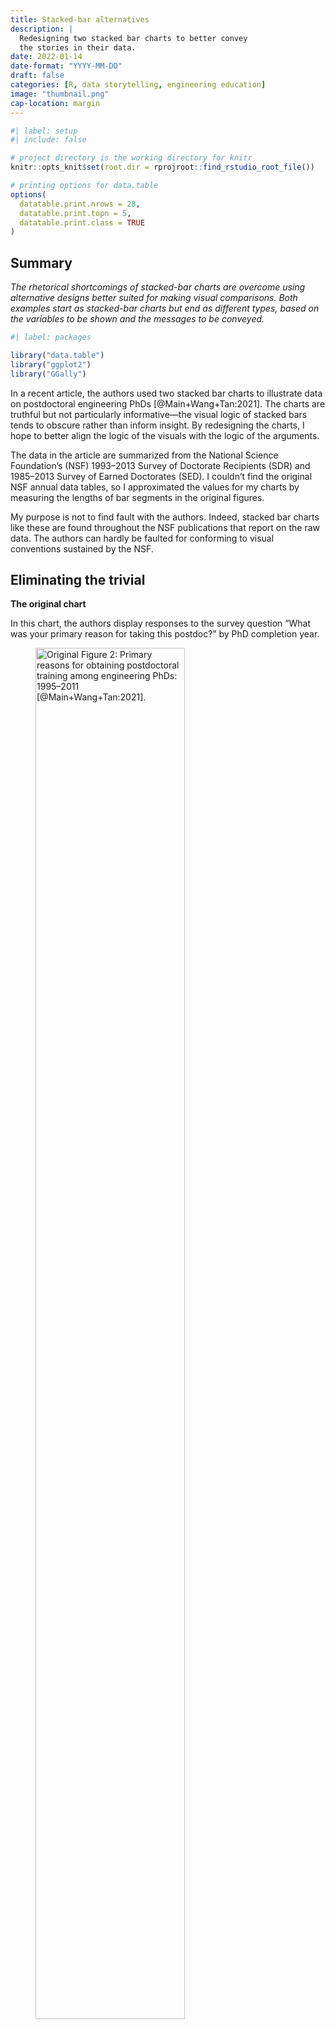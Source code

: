 ```yaml
---
title: Stacked-bar alternatives
description: |
  Redesigning two stacked bar charts to better convey 
  the stories in their data.
date: 2022-01-14
date-format: "YYYY-MM-DD"
draft: false
categories: [R, data storytelling, engineering education]
image: "thumbnail.png"
cap-location: margin
---
```


```r
#| label: setup
#| include: false

# project directory is the working directory for knitr
knitr::opts_knit$set(root.dir = rprojroot::find_rstudio_root_file())

# printing options for data.table
options(
  datatable.print.nrows = 28,
  datatable.print.topn = 5,
  datatable.print.class = TRUE
)
```

:::{.callout-note}
## Summary 
<em>The rhetorical shortcomings of stacked-bar charts are overcome using alternative designs better suited for making visual comparisons. Both examples start as stacked-bar charts but end as different types, based on the variables to be shown and the messages to be conveyed.</em>
:::

```r
#| label: packages

library("data.table")
library("ggplot2")
library("GGally")
```

In a recent article, the authors used two stacked bar charts to illustrate data on postdoctoral engineering PhDs [@Main+Wang+Tan:2021]. The charts are truthful but not particularly informative---the visual logic of stacked bars tends to obscure rather than inform insight. By redesigning the charts, I hope to better align the logic of the visuals with the logic of the arguments. 

The data in the article are summarized from the National Science Foundation's (NSF) 1993--2013 Survey of Doctorate Recipients (SDR) and 1985--2013 Survey of Earned Doctorates (SED). I couldn't find the original NSF annual data tables, so I approximated the values for my charts by measuring the lengths of bar segments in the original figures.  

My purpose is not to find fault with the authors. Indeed, stacked bar charts like these are found throughout the NSF publications that report on the raw  data. The authors can hardly be faulted for conforming to visual conventions sustained by the NSF.




## Eliminating the trivial




**The original chart**

In this chart, the authors display responses to the survey question "What was your primary reason for taking this postdoc?" by PhD completion year.

![Original Figure 2: Primary reasons for obtaining postdoctoral training among engineering PhDs: 1995–2011 [@Main+Wang+Tan:2021].](fig2.png){width=75%}

Data structure:

- percentage of respondents annually selecting reasons, quantitative variable   
- reasons for postdoctoral training, nominal categorical variable, 6 levels  
- year of PhD completion, discrete ordinal categorical variable, 1995--2011    

The data are available in the blog data directory as a [CSV file](https://raw.githubusercontent.com/graphdr/data-stories/main/data/fig2.csv).


**Exploratory design: evolutions**

A prominent element of this stacked-bar design is time on the horizontal axis. A visual convention in this discourse community is that independent variables occupy horizontal axes, implying here that time is the independent variable. 
Conventionally, time-dependent variables are best graphed as scatterplots with connected dots to display their evolution over time [@Doumont:2009, 141]. 

The figure below shows the stacked-bar data as a collection of evolutions---how survey percentages vary over time conditioned by the reason for obtaining postdoc training. The panels are organized in "graph order", that is, increasing median value from left to right and from bottom to top (the panel median is shown as a horizontal reference line in each panel).

```r
#| label: fig-line-chart
#| fig.asp: 1
#| fig-cap: "Graphing the data as a set of time-series."

dt <- fread("data/fig2.csv")

dt[, med_pct := median(pct), by = "reason"]

ggplot(data = dt, aes(x = year, y = pct)) +
  geom_line(linetype = 2, color = "gray") +
  geom_hline(aes(yintercept = med_pct), linetype = 3) + 
  geom_point() +
  facet_wrap(vars(reorder(reason, pct, median)), ncol = 2, as.table = FALSE) +
  labs(x = "PhD completion year", y = "")
```

No particular time-dependent trend stands out. However, two of the  panels---Training in areas outside of PhD field and Other employment not available---appear to be inversely correlated. This made me wonder if and to what extent correlations exist. 





**Exploratory design: correlations**

One approach to visualizing multivariate correlations is a scatterplot matrix, a grid of scatterplots of pairwise relationships  [@Emerson+Green+etal:2013] as shown below. The lower triangle shows graphs of data taken two variables at a time with each data marker representing a year (the time variable is still present); the diagonal shows the distribution of each reason; and the upper triangle gives the pairwise Pearson correlation coefficients.

```r
#| label: fig-scatterplot-matrix
#| fig.height: 6.5
#| fig-cap: "Looking for correlations."

dtwide <- copy(dt)
dtwide <- dtwide[.(reason = c(
  "Additional training in PhD field", 
  "Training in areas outside of PhD field", 
  "Postdoc generally expected for career in this field", 
  "Work with a specific person or place", 
  "Other", 
  "Other employment not available"), 
  to = c(
    "In field", 
    "Out of field", 
    "Expected", 
    "Specific", 
    "Other", 
    "Unavailable")), 
  on = "reason", 
  reason := i.to]

dtwide <- dcast(dtwide, year ~ reason, value.var = "pct", fill = 0)

# https://stackoverflow.com/questions/30720455/how-to-set-same-scales-across-different-facets-with-ggpairs
lowerfun <- function(data, mapping){
  ggplot(data = data, mapping = mapping) +
    geom_point() +
    scale_x_continuous(limits = c(0, 45)) +
    scale_y_continuous(limits = c(0, 45)) +
    geom_smooth(formula = y ~ x, method = "loess", se = FALSE, size = 0.5)
} 

ggpairs(dtwide, 
        columns = 2:7, 
        upper = list(continuous = wrap("cor", size = 3)), 
        lower = list(continuous = wrap(lowerfun))
        )
```

Two variable pairs have correlation coefficients greater than 0.6, which for human behavior indicates a fairly strong correlation. Both are negative (inverse)  correlations: one (that I noticed in the scatterplots) between "other employment unavailable" and "training outside the PhD field"; and a second between "expected in the field" and "other". In the figure below. I extract both pairs of data to isolate the pairings. 

```r
#| label: fig-correlation-close-up
#| fig.width: 3.2
#| fig.asp: 1
#| fig-cap: "Inverse correlation between “other employment unavailable” and “training outside the PhD field”."
ggpairs(dtwide, 
        columns = c(7, 5), 
        upper = list(continuous = wrap("cor", size = 3)), 
        lower = list(continuous = wrap(lowerfun))
        )
```

```r
#| label: fig-correlation-close-up-2
#| fig.width: 3.2
#| fig.asp: 1
#| fig-cap: "Inverse correlation between “expected in the field” and “other”."
ggpairs(dtwide, 
        columns = c(2, 4), 
        upper = list(continuous = wrap("cor", size = 3)), 
        lower = list(continuous = wrap(lowerfun))
        )
```

The messages appears to be that 
 
- years with a higher percentage of "Other employment not available" correlate with a lower percentage of "Training in areas outside of PhD field", suggesting that when higher numbers of students accept postdoc positions   because other employment is not to be found, they are not generally interested in obtaining new training outside their field. 
- years with a higher percentage of "Postdoc generally expected for career in this field" correlate to a lower percentage of "Other" reasons, which seems a reasonable if unremarkable result.

Mildly interesting, but not really compelling. 




**Final design: distributions**

The evolution-assumption in the previous designs imposes an unnecessary barrier to finding stories in these data: time in this case is a prominent, but trivial, variable---the design *emphasizes the trivial* [@Wainer:1997, 30]. 

Having the year in the data does not mean we have to use it. Ignoring time, I'm left with a data set comprising distributions of percentages conditioned by reason. For comparing distributions, the appropriate graph design is a box and whisker plot---the conventions of the box and whisker plot should be familiar to members of this discourse community.

```r
#| label: fig-boxplot
#| fig.height: 2.5
#| fig-cap: "Visual comparisons are more definitive once we eliminate the trivial (time) as the independent variable."
ggplot(dt, aes(x = pct, y = reorder(reason, pct, median))) +
  geom_boxplot(width = 0.6) +
  labs(x = "Percentage reasons cited, 1995-2011", y = "") +
  theme_light(base_size = 12) +
  theme(legend.position = "none") 
```

Here the reasons are positioned from bottom to top in order of increasing median value. I conclude (as do the authors) that the top reason for accepting a postdoc position is additional training in field. The next three reasons have similar median values, so their ordering is less meaningful. 

By comparing ranges and interquartile ranges (IQRs) I can draw a conclusion obscured by the previous designs. The range and IQR of "Additional training in PhD field" are noticeably less dispersed than the same measures of all other reasons. Thus in-field-training is both the most frequent reason and the least variable year to year--a conclusion that is hidden when we emphasize time dependence. 

Lastly, with no legend to decode, the audience should find the redesign easier to interpret than the original. And from a publisher's perspective, the new chart occupies less space on the page and does not have to be printed in color---less important for online documents, but important considerations for printed works. 


**Impact**

In discussing the stacked bar chart in the article, the authors state, 

> The most frequently indicated reasons for taking a postdoc after PhD completion were additional training in PhD field, additional training outside of PhD field, and postdoc training is generally expected for careers in their PhD field. The reasons that engineering PhDs provided for obtaining postdoc training fluctuates between 1995 and 2011.

My conclusions differ slightly from theirs and have a bit more nuance, though in neither case are the messages particularly compelling. 

Nevertheless, the redesigned chart has an impact in serving its rhetorical goal better than the original. What one *sees* in the chart and what one *reads* in the text are more closely aligned than in the original. As Tufte [-@Tufte:1997, 53] writes, 

> ...if displays of data are to be truthful and compelling, the design logic of the display must reflect the intellectual logic of the analysis... 





## Making visual comparisons 



**The original chart**

In this chart, the authors provide a "descriptive summary of the relationship between postdoctoral training and subsequent career outcomes 7--9 years after PhD completion."

![Original Figure 3: Percentage of non-postdocs and postdocs by employment sector and primary work activity 7-9 years after PhD completion, 1993-2013. [@Main+Wang+Tan:2021].](fig3.png){width=75%}

Data structure (Figure 3a)

- percentage of respondents in an employment sector, quantitative variable   
- employment sectors, nominal categorical variable, 5 levels  
- postdoc status, nominal categorical variable, 2 levels    

Data structure (Figure 3b)

- percentage of respondents in a work activity, quantitative variable   
- primary work activity, nominal categorical variable, 5 levels  
- postdoc status, nominal categorical variable, 2 levels 

The data are available in the blog data directory as a [CSV file](https://github.com/graphdr/data-stories/blob/main/data/fig3.csv).




**Redesign: dot chart**

Stacked bars of this type, like pie charts, show fractions of a whole. Such charts are a "good choice for lay audiences, but they certainly lack the accuracy of alternative representations" [@Doumont:2009, p. 134]. Such data are often best encoded using dot charts---charts with dots along a common scale [@Cleveland:1984]. 

```r
#| label: read-data-set-2
dt <- fread("data/fig3.csv")

dt3a <- dt[type %chin% c("Employment sector")]
dt3a[, sector := type_levels]
dt3a[, type := NULL]
dt3a[, type_levels := NULL]

dt3b <- dt[type %chin% c("Primary work activity")]
dt3b[, activity := type_levels]
dt3b[, type := NULL]
dt3b[, type_levels := NULL]

dt3b <- dt3b[.(activity = c(
  "Research and development", 
  "Teaching", 
  "Management and admin", 
  "Computer applications", 
  "Other"), 
  to = c(
    "Res & dev", 
    "Teaching", 
    "Mgmt & admin", 
    "Computer apps", 
    "Other")), 
  on = "activity", 
  activity := i.to]
```

In the original stacked bar chart, the authors have one column for each postdoc status level, indicating the rhetorical goal of comparing the experiences of PhDs with postdocs to those without.  This lends itself to plotting the dots for postdocs and non-postdocs along the same row of the chart, facilitating a direct visual comparison. 

Below, the employment sector graph is redesigned as a dot chart with rows ordered from bottom to top in order of increasing mean percentage. 

```r
#| label: fig-dot-chart-1
#| fig.asp: 0.35
#| fig-cap: "Quantitative comparisons are visually more accessible when data are plotted along a common horizontal scale."

ggplot(dt3a, aes(x = fraction, y = reorder(sector, fraction, mean), color = status, fill = status)) +
  geom_point(size = 3, shape = 21) +
  labs(x = "Percentage", 
       y = "", 
       title = "Employment sector") +
  theme_light(base_size = 12) +
  theme(legend.title = element_blank()) + 
  scale_color_manual(values = c("black", "black")) + 
  scale_fill_manual(values = c("white", "black")) +
  scale_x_continuous(limits = c(0, 60), breaks = seq(0, 100, 10))
```

In discussing the stacked bar chart in the article, the authors state,

> Most postdoctoral scholars and non-postdocs worked in industry 7--9 years after the PhD. However, the share of PhDs who worked in industry is lower among the postdoc group compared to non-postdocs. Compared with non-postdocs, a greater share of postdocs go on to tenure-track and non-tenure-track faculty positions. 

The argument is also supported by the dot chart but qualitative terms "most", "lower", etc. could be replaced with quantitative comparisons. For example, the dot chart supports the argument that industry employs just over 40% of postdocs and more than 50% of non-postdocs. Moreover, industry employs twice the number of postdocs than the next most popular sector (tenure-track), and more than three times the number of non-postdocs. 

A similar outcome can be seen in the redesigned work activity chart. 

```r
#| label: fig-dot-chart-2
#| fig.asp: 0.35
#| fig-cap: "Dot charts are superior to stacked-bar charts for audiences expecting visual access to quantitative comparisons."

ggplot(dt3b, aes(x = fraction, y = reorder(activity, fraction, mean), color = status, fill = status)) +
  geom_point(size = 3, shape = 21) +
  labs(x = "Percentage", 
       y = "", 
       title = "Primary work activity ") +
  theme_light(base_size = 12) +
  theme(legend.title = element_blank()) + 
  scale_color_manual(values = c("black", "black")) + 
  scale_fill_manual(values = c("white", "black")) +
  scale_x_continuous(limits = c(0, 60), breaks = seq(0, 100, 10))
```

In discussing the stacked bar chart in the article, the authors state,

> Compared with non-postdocs, a greater proportion of postdoctoral scholars engage in research and development as their primary work activity. Meanwhile, a greater proportion of non-postdocs perform management and administrative duties.

Again, the discussion is also consistent with the new chart but a quantitative comparison is easier to see: research and development employs over 40% of non-postdocs and over 50% of postdocs, which for both groups is at least four times the number in the next most popular sector (teaching). 


**Impact**

Dot charts are superior to stacked bar charts for data of this type. As illustrated above, relative magnitudes are more easily visualized and quantified than with stacked bars. Even if one prefers not to include quantities in the verbal discussion, readers can easily make quantitative inferences on their own. 

Also, in this particular case, the dot chart legend is much easier to decode, with two entries compared to 5 entries for the original stacked bars.






## Recognizing conventional grip

I mentioned in the introduction that NSF reports from which some of these data were obtained sustain the visual convention of stacked bar charts even though  the stacked-bar design is deficient compared to alternative designs available. This persistence of convention highlights what Kostelnick and Hassett  call the *tenacity of conventional grip* [-@Kostelnick+Hassett:2003, 171]. They write, 

> Readers become highly invested in the status quo because it cuts a well-worn path, and deviations from that familiar path can seem arduous, risky, and unnecessary. The well-worn path can give sanction to conventuional practices that seem to violate perceptual principles of effective design...once readers have acquired a knack for reading these conventions, readers become quite proficient and may strongly resist wandering off that path.

However, conventional grip can create problems for both authors and audiences  (ibid., 182), 

> Although grip can greatly benefit users by creating a stable environment for shaping and interpreting visual language, conventions can also become so entrenched that they interfere with meaning making by not changing to match conditions or by leading to mindless, unwarranted conformity. Designers can easily succumb to conventional inertia and perhaps not even realize its rhetorical drawbacks.  









### Additional software credits  {.appendix}
   
- [GGally](https://CRAN.R-project.org/package=GGally) for the scatterplot matrix    
    
